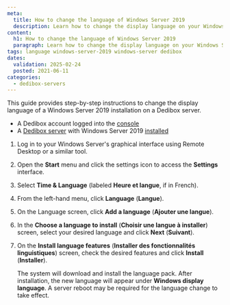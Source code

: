 ```yaml
---
meta:
  title: How to change the language of Windows Server 2019
  description: Learn how to change the display language on your Windows Server 2019 installed on a Dedibox server with this step-by-step guide.
content:
  h1: How to change the language of Windows Server 2019
  paragraph: Learn how to change the display language on your Windows Server 2019 installed on a Dedibox server with this step-by-step guide.
tags: language windows-server-2019 windows-server dedibox 
dates:
  validation: 2025-02-24
  posted: 2021-06-11
categories:
  - dedibox-servers
---
```



This guide provides step-by-step instructions to change the display language of a Windows Server 2019 installation on a Dedibox server.

<Requirements />

- A Dedibox account logged into the [console](https://console.online.net)
- A [Dedibox server](/dedibox/how-to/order-a-server/) with Windows Server 2019 [installed](/dedibox/how-to/install-a-server/)

1. Log in to your Windows Server's graphical interface using Remote Desktop or a similar tool.
2. Open the **Start** menu and click the settings icon to access the **Settings** interface.
3. Select **Time & Language** (labeled **Heure et langue**, if in French).
4. From the left-hand menu, click **Language** (**Langue**).
5. On the Language screen, click **Add a language** (**Ajouter une langue**).
6. In the **Choose a language to install** (**Choisir une langue à installer**) screen, select your desired language and click **Next** (**Suivant**).
7. On the **Install language features** (**Installer des fonctionnalités linguistiques**) screen, check the desired features and click **Install** (**Installer**).

    The system will download and install the language pack. After installation, the new language will appear under **Windows display language**. A server reboot may be required for the language change to take effect.
